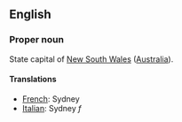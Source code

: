 ==English==

===Proper noun===

State capital of [[New South Wales]] ([[Australia]]).

====Translations====

*[[French]]: Sydney
*[[Italian]]: Sydney ''f''